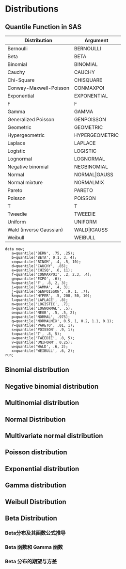 # Distributions

## Quantile Function in SAS

| Distribution            | Argument       |
|-------------------------|----------------|
| Bernoulli               | BERNOULLI      |
| Beta                    | BETA           |
| Binomial                | BINOMIAL       |
| Cauchy                  | CAUCHY         |
| Chi-Square              | CHISQUARE      |
| Conway-Maxwell-Poisson  | CONMAXPOI      |
| Exponential             | EXPONENTIAL    |
| F                       | F              |
| Gamma                   | GAMMA          |
| Generalized Poisson     | GENPOISSON     |
| Geometric               | GEOMETRIC      |
| Hypergeometric          | HYPERGEOMETRIC |
| Laplace                 | LAPLACE        |
| Logistic                | LOGISTIC       |
| Lognormal               | LOGNORMAL      |
| Negative binomial       | NEGBINOMIAL    |
| Normal                  | NORMAL\|GAUSS  |
| Normal mixture          | NORMALMIX      |
| Pareto                  | PARETO         |
| Poisson                 | POISSON        |
| T                       | T              |
| Tweedie                 | TWEEDIE        |
| Uniform                 | UNIFORM        |
| Wald (inverse Gaussian) | WALD\|IGAUSS   |
| Weibull                 | WEIBULL        |

```
data new;                                                                                                                       
   a=quantile('BERN', .75, .25);   
   b=quantile('BETA', 0.1, 3, 4);    
   c=quantile('BINOM', .4, .5, 10);   
   d=quantile('CAUCHY', .85);    
   e=quantile('CHISQ', .6, 11);     
   f=quantile('CONMAXPOI', .2, 2.3, .4);   
   g=quantile('EXPO', .6);   
   h=quantile('F', .8, 2, 3); 
   i=quantile('GAMMA', .4, 3);  
   j=quantile('GENPOISSON', .9, 1, .7);   
   k=quantile('HYPER', .5, 200, 50, 10);  
   l=quantile('LAPLACE', .8);  
   m=quantile('LOGISTIC', .7);     
   n=quantile('LOGNORMAL', .5);  
   o=quantile('NEGB', .5, .5, 2);     
   p=quantile('NORMAL', .975);    
   q=quantile('NORMALMIX', 0.5, 1, 0.2, 1.1, 0.1);   
   r=quantile('PARETO', .01, 1);  
   s=quantile('POISSON', .9, 1);    
   t=quantile('T', .8, 5);   
   u=quantile('TWEEDIE', .8, 5);      
   v=quantile('UNIFORM', 0.25);       
   w=quantile('WALD', .6, 2);                                                                                                  
   x=quantile('WEIBULL', .6, 2); 
run;
```


## Binomial distribution

## Negative binomial distribution
 
## Multinomial distribution

## Normal Distribution

## Multivariate normal distribution

## Poisson distribution

## Exponential distribution

## Gamma distribution

## Weibull Distribution

## Beta Distribution

### Beta分布及其函数公式推导

### Beta 函数和 Gamma 函数

### Beta 分布的期望与方差
